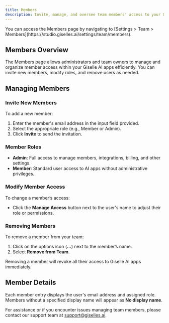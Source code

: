```yaml
---
title: Members
description: Invite, manage, and oversee team members' access to your Giselle AI apps.
---
```


<Info>
You can access the Members page by navigating to [Settings > Team > Members](https://studio.giselles.ai/settings/team/members).
</Info>

## Members Overview

The Members page allows administrators and team owners to manage and organize member access within your Giselle AI apps efficiently. You can invite new members, modify roles, and remove users as needed.

## Managing Members

### Invite New Members

To add a new member:

1. Enter the member's email address in the input field provided.
2. Select the appropriate role (e.g., Member or Admin).
3. Click **Invite** to send the invitation.

### Member Roles

- **Admin**: Full access to manage members, integrations, billing, and other settings.
- **Member**: Standard user access to AI apps without administrative privileges.

### Modify Member Access

To change a member’s access:

- Click the **Manage Access** button next to the user's name to adjust their role or permissions.

### Removing Members

To remove a member from your team:

1. Click on the options icon (**...**) next to the member’s name.
2. Select **Remove from Team**.

<Warning>
Removing a member will revoke all their access to Giselle AI apps immediately.
</Warning>

## Member Details

Each member entry displays the user's email address and assigned role. Members without a specified display name will appear as **No display name**.

For assistance or if you encounter issues managing team members, please contact our support team at support@giselles.ai.

